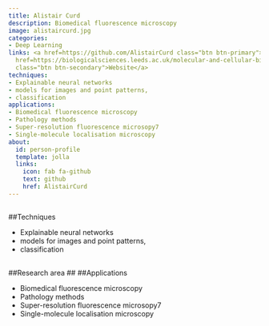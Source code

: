 ```yaml
---
title: Alistair Curd
description: Biomedical fluorescence microscopy
image: alistaircurd.jpg
categories:
- Deep Learning
links: <a href=https://github.com/AlistairCurd class="btn btn-primary">Github</a><a
  href=https://biologicalsciences.leeds.ac.uk/molecular-and-cellular-biology/staff/305/dr-alistair-curd
  class="btn btn-secondary">Website</a>
techniques:
- Explainable neural networks
- models for images and point patterns,
- classification
applications:
- Biomedical fluorescence microscopy
- Pathology methods
- Super-resolution fluorescence microsopy7
- Single-molecule localisation microscopy
about:
  id: person-profile
  template: jolla
  links:
    icon: fab fa-github
    text: github
    href: AlistairCurd
---
```

   
:::{#person-profile}
:::
   
##
##Techniques
   
- Explainable neural networks
- models for images and point patterns,
- classification
   
##
##Research area
##
##Applications
   
- Biomedical fluorescence microscopy
- Pathology methods
- Super-resolution fluorescence microsopy7
- Single-molecule localisation microscopy

